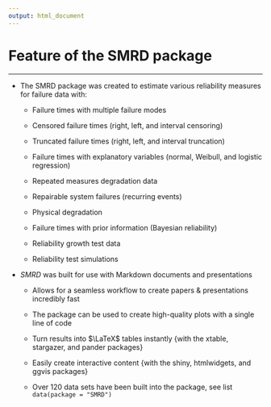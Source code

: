 ```yaml
---
output: html_document
---
```


# Feature of the SMRD package

<hr/>

- The SMRD package was created to estimate various reliability measures for failure data with:

    + Failure times with multiple failure modes

    + Censored failure times (right, left, and interval censoring)

    + Truncated failure times (right, left, and interval truncation)

    + Failure times with explanatory variables (normal, Weibull, and logistic regression)

    + Repeated measures degradation data

    + Repairable system failures (recurring events)

    + Physical degradation

    + Failure times with prior information (Bayesian reliability)

    + Reliability growth test data

    + Reliability test simulations

- _SMRD_ was built for use with Markdown documents and presentations 

    + Allows for a seamless workflow to create papers & presentations incredibly fast 
    
    + The package can be used to create high-quality plots with a single line of code 

    + Turn results into $\LaTeX$ tables instantly {with the xtable, stargazer, and pander packages}

    + Easily create interactive content {with the shiny, htmlwidgets, and ggvis packages} 

    + Over 120 data sets have been built into the package, see list `data(package = "SMRD")`
